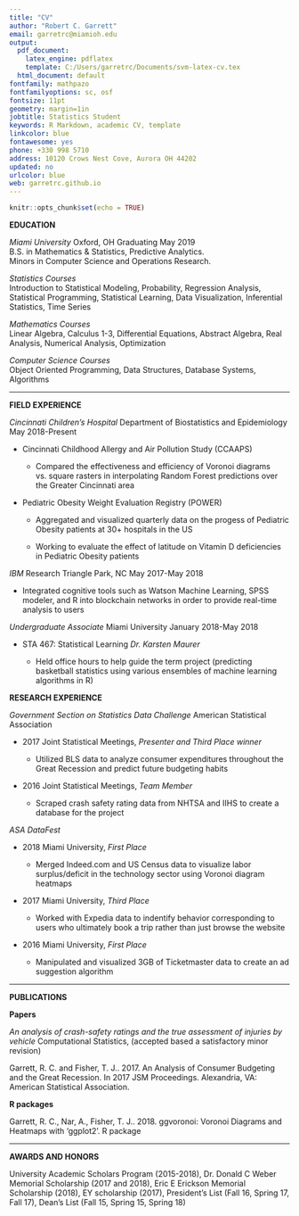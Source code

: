 ```yaml
---
title: "CV"
author: "Robert C. Garrett"
email: garretrc@miamioh.edu
output:
  pdf_document:
    latex_engine: pdflatex
    template: C:/Users/garretrc/Documents/svm-latex-cv.tex
  html_document: default
fontfamily: mathpazo
fontfamilyoptions: sc, osf
fontsize: 11pt
geometry: margin=1in
jobtitle: Statistics Student
keywords: R Markdown, academic CV, template
linkcolor: blue
fontawesome: yes
phone: +330 998 5710
address: 10120 Crows Nest Cove, Aurora OH 44202
updated: no
urlcolor: blue
web: garretrc.github.io
---
```


```r
knitr::opts_chunk$set(echo = TRUE)
```

\vspace{4mm}

**EDUCATION**  

*Miami University* Oxford, OH \hfill Graduating May 2019  
B.S. in Mathematics & Statistics, Predictive Analytics.  
Minors in Computer Science and Operations Research.

*Statistics Courses*  
Introduction to Statistical Modeling, Probability, Regression Analysis, Statistical Programming, Statistical Learning, Data Visualization, Inferential Statistics, Time Series

*Mathematics Courses*  
Linear Algebra, Calculus 1-3, Differential Equations, Abstract Algebra, Real Analysis, Numerical Analysis, Optimization

*Computer Science Courses*  
Object Oriented Programming, Data Structures, Database Systems, Algorithms

***


**FIELD EXPERIENCE**

*Cincinnati Children's Hospital* Department of Biostatistics and Epidemiology \hfill May 2018-Present

- Cincinnati Childhood Allergy and Air Pollution Study (CCAAPS)

    + Compared the effectiveness and efficiency of Voronoi diagrams vs. square rasters in interpolating Random Forest predictions over the Greater Cincinnati area

- Pediatric Obesity Weight Evaluation Registry (POWER)

    + Aggregated and visualized quarterly data on the progess of Pediatric Obesity patients at 30+ hospitals in the US

    + Working to evaluate the effect of latitude on Vitamin D deficiencies in Pediatric Obesity patients
    
*IBM* Research Triangle Park, NC \hfill May 2017-May 2018  

- Integrated cognitive tools such as Watson Machine Learning, SPSS modeler, and R into blockchain networks in order to provide real-time analysis to users

*Undergraduate Associate* Miami University \hfill January 2018-May 2018

- STA 467: Statistical Learning *Dr. Karsten Maurer*

    + Held office hours to help guide the term project (predicting basketball statistics using various ensembles of machine learning algorithms in R)

\newpage

**RESEARCH EXPERIENCE**

*Government Section on Statistics Data Challenge* American Statistical Association

- 2017 Joint Statistical Meetings, *Presenter and Third Place winner*

    + Utilized BLS data to analyze consumer expenditures throughout the Great Recession and predict future budgeting habits

- 2016 Joint Statistical Meetings, *Team Member*

    + Scraped crash safety rating data from NHTSA and IIHS to create a database for the project

*ASA DataFest*

- 2018 Miami University, *First Place*

    + Merged Indeed.com and US Census data to visualize labor surplus/deficit in the technology sector using Voronoi diagram heatmaps

- 2017 Miami University, *Third Place*

    + Worked with Expedia data to indentify behavior corresponding to users who ultimately book a trip rather than just browse the website

- 2016 Miami University, *First Place*

    + Manipulated and visualized 3GB of Ticketmaster data to create an ad suggestion algorithm

***

**PUBLICATIONS**

**Papers**

*An analysis of crash-safety ratings and the true assessment of injuries by vehicle* Computational Statistics, (accepted based a satisfactory minor revision)

Garrett, R. C. and Fisher, T. J.. 2017. An Analysis of Consumer Budgeting and the Great Recession. In 2017 JSM Proceedings. Alexandria, VA: American Statistical Association.

**R packages**

Garrett, R. C., Nar, A., Fisher, T. J.. 2018.  ggvoronoi: Voronoi Diagrams and Heatmaps with 'ggplot2'. R package

***

**AWARDS AND HONORS**

University Academic Scholars Program (2015-2018), Dr. Donald C Weber Memorial Scholarship (2017 and 2018), Eric E Erickson Memorial Scholarship (2018), EY scholarship (2017), President's List (Fall 16, Spring 17, Fall 17), Dean's List (Fall 15, Spring 15, Spring 18)
